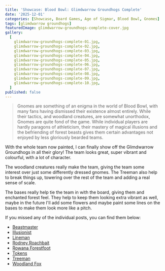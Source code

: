 ```yaml
---
title: 'Showcase: Blood Bowl: Glimdwarrow Groundhogs Complete'
date: '2025-12-01'
categories: [Showcase, Board Games, Age of Sigmar, Blood Bowl, Gnomes]
tags: [glimdwarrow groundhogs]
featuredImage: glimdwarrow-groundhogs-complete-cover.jpg
gallery:
  [
    glimdwarrow-groundhogs-complete-01.jpg,
    glimdwarrow-groundhogs-complete-02.jpg,
    glimdwarrow-groundhogs-complete-03.jpg,
    glimdwarrow-groundhogs-complete-04.jpg,
    glimdwarrow-groundhogs-complete-05.jpg,
    glimdwarrow-groundhogs-complete-06.jpg,
    glimdwarrow-groundhogs-complete-07.jpg,
    glimdwarrow-groundhogs-complete-08.jpg,
    glimdwarrow-groundhogs-complete-09.jpg,
    glimdwarrow-groundhogs-complete-10.jpg,
  ]
published: false
---
```



> Gnomes are something of an enigma in the world of Blood Bowl, with many fans having dismissed their existence almost
> entirely. While their tactics, and woodland creatures, are somewhat unorthodox, Gnomes are quite fond of the game.
> While individual players are hardly paragons of athleticism, their mastery of magical illusions and the befriending
> of forest beasts gives them certain advantages not enjoyed by less gloriously bearded teams.

With the whole team now painted, I can finally show off the Glimdwarrow Groundhogs in all their glory! The team looks
great, super vibrant and colourful, with a lot of character.

The woodland creatures really make the team, giving the team some interest over just some differently dressed gnomes.
The Treeman also help to break things up, towering over the rest of the team and adding a real sense of scale.

The bases really help tie the team in with the board, giving them and enchanted forest feel. They help to keep them
looking extra vibrant as well, maybe in the future I'll add some flowers and maybe paint some lines on the bases to
make them look more like a pitch.

If you missed any of the individual posts, you can find them below:

- [Beastmaster](/showcase/board-games/blood-bowl/gnomes/beastmaster/)
- [Illusionist](/showcase/board-games/blood-bowl/gnomes/illusionist/)
- [Lineman](/showcase/board-games/blood-bowl/gnomes/lineman/)
- [Rodney Roachbait](/showcase/board-games/blood-bowl/gnomes/rodney-roachbait/)
- [Rowana Forestfoot](/showcase/board-games/blood-bowl/gnomes/rowana-forestfoot/)
- [Tokens](/showcase/board-games/blood-bowl/gnomes/tokens/)
- [Treeman](/showcase/board-games/blood-bowl/gnomes/treeman/)
- [Woodland Fox](/showcase/board-games/blood-bowl/gnomes/woodland-fox/)
